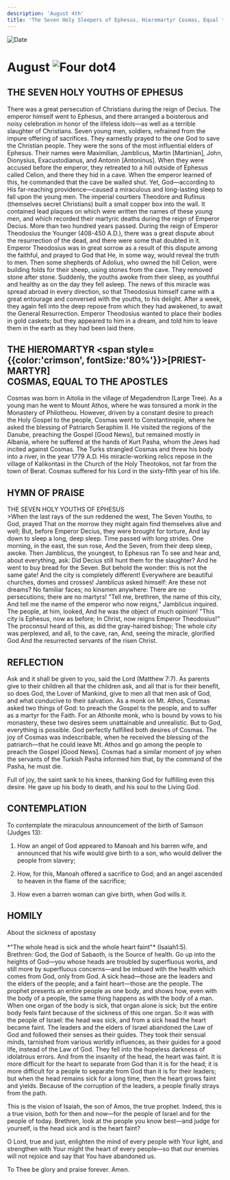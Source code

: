 ```yaml
---
description: 'August 4th'
title: 'The Seven Holy Sleepers of Ephesus, Hieromartyr Cosmas, Equal to the Apostles'
---
```


<RunningHead />
<Image src="/title-imprint.png" height={68} width={50} alt="Date" className="title-imprint"/>

# <div id="date">August <Image className="four-dot" src="/four-dot.png" height={15} width={15} alt="Four dot" />4</div>

## THE SEVEN HOLY YOUTHS OF EPHESUS

There was a great persecution of Christians during the reign of Decius. The emperor himself went to Ephesus, and there arranged a boisterous and noisy celebration in honor of the lifeless idols—as well as a terrible slaughter of Christians. Seven young men, soldiers, refrained from the impure offering of sacrifices. They earnestly prayed to the one God to save the Christian people. They were the sons of the most influential elders of Ephesus. Their names were Maximilian, Jamblicus, Martin [Martinian], John, Dionysius, Exacustodianus, and Antonin [Antoninus]. When they were accused before the emperor, they retreated to a hill outside of Ephesus called Celion, and there they hid in a cave. When the emperor learned of this, he commanded that the cave be walled shut. Yet, God—according to His far-reaching providence—caused a miraculous and long-lasting sleep to fall upon the young men. The imperial courtiers Theodore and Rufinus (themselves secret Christians) built a small copper box into the wall. It contained lead plaques on which were written the names of these young men, and which recorded their martyric deaths during the reign of Emperor Decius. More than two hundred years passed. During the reign of Emperor Theodosius the Younger (408-450 A.D.), there was a great dispute about the resurrection of the dead, and there were some that doubted in it. Emperor Theodosius was in great sorrow as a result of this dispute among the faithful, and prayed to God that He, in some way, would reveal the truth to men. Then some shepherds of Adolius, who owned the hill Celion, were building folds for their sheep, using stones from the cave. They removed stone after stone. Suddenly, the youths awoke from their sleep, as youthful and healthy as on the day they fell asleep. The news of this miracle was spread abroad in every direction, so that Theodosius himself came with a great entourage and conversed with the youths, to his delight. After a week, they again fell into the deep repose from which they had awakened, to await the General Resurrection. Emperor Theodosius wanted to place their bodies in gold caskets; but they appeared to him in a dream, and told him to leave them in the earth as they had been laid there.

## THE HIEROMARTYR <span style={{color:'crimson', fontSize:'80%'}}>[PRIEST-MARTYR]</span><br />COSMAS, EQUAL TO THE APOSTLES

Cosmas was born in Aitolia in the village of Megadendron (Large Tree). As a young man he went to Mount Athos, where he was tonsured a monk in the Monastery of Philotheou. However, driven by a constant desire to preach the Holy Gospel to the people, Cosmas went to Constantinople, where he asked the blessing of Patriarch Seraphim II. He visited the regions of the Danube, preaching the Gospel [Good News], but remained mostly in Albania, where he suffered at the hands of Kurt Pasha, whom the Jews had incited against Cosmas. The Turks strangled Cosmas and threw his body into a river, in the year 1779 A.D. His miracle-working relics repose in the village of Kalikontasi in the Church of the Holy Theotokos, not far from the town of Berat. Cosmas suffered for his Lord in the sixty-fifth year of his life.


## HYMN OF PRAISE
<div style={{textAlign:'center', color:'crimson', fontWeight:'bold'}}>
THE SEVEN HOLY YOUTHS OF EPHESUS
</div>
>When the last rays of the sun reddened the west,  
The Seven Youths, to God, prayed  
That on the morrow they might again find themselves alive and well;  
But, before Emperor Decius, they were brought for torture,  
And lay down to sleep a long, deep sleep.  
Time passed with long strides.  
One morning, in the east, the sun rose,  
And the Seven, from their deep sleep, awoke.  
Then Jamblicus, the youngest, to Ephesus ran  
To see and hear and, about everything, ask:  
Did Decius still hunt them for the slaughter?  
And he went to buy bread for the Seven.  
But behold the wonder: this is not the same gate!  
And the city is completely different!  
Everywhere are beautiful churches, domes and crosses!  
Jamblicus asked himself: Are these not dreams?  
No familiar faces; no kinsmen anywhere:  
There are no persecutions; there are no martyrs!  
"Tell me, brethren, the name of this city,  
And tell me the name of the emperor who now reigns,"  
Jamblicus inquired. The people, at him, looked,  
And he was the object of much opinion!  
"This city is Ephesus, now as before;  
In Christ, now reigns Emperor Theodosius!"  
The proconsul heard of this, as did the gray-haired bishop;  
The whole city was perplexed, and all, to the cave, ran,  
And, seeing the miracle, glorified God  
And the resurrected servants of the risen Christ.  


## REFLECTION

Ask and it shall be given to you, said the Lord (Matthew 7:7). As parents give to their children all that the children ask, and all that is for their benefit, so does God, the Lover of Mankind, give to men all that men ask of God, and what conducive to their salvation. As a monk on Mt. Athos, Cosmas asked two things of God: to preach the Gospel to the people, and to suffer as a martyr for the Faith. For an Athonite monk, who is bound by vows to his monastery, these two desires seem unattainable and unrealistic. But to God, everything is possible. God perfectly fulfilled both desires of Cosmas. The joy of Cosmas was indescribable, when he received the blessing of the patriarch—that he could leave Mt. Athos and go among the people to preach the Gospel [Good News]. Cosmas had a similar moment of joy when the servants of the Turkish Pasha informed him that, by the command of the Pasha, he must die.

Full of joy, the saint sank to his knees, thanking God for fulfilling even this desire. He gave up his body to death, and his soul to the Living God.


## CONTEMPLATION

To contemplate the miraculous announcement of the birth of Samson (Judges 13):

1. How an angel of God appeared to Manoah and his barren wife, and announced that his wife would give birth to a son, who would deliver the people from slavery;

2. How, for this, Manoah offered a sacrifice to God; and an angel ascended to heaven in the flame of the sacrifice;

3. How even a barren woman can give birth, when God wills it.


## HOMILY
<div style={{textAlign:'center', color:'crimson', fontWeight:'bold'}}>
About the sickness of apostasy
</div>
<br />
<div style={{textAlign:'right'}}>
*"The whole head is sick and the whole heart faint"* (Isaiah1:5).
</div>
Brethren: God, the God of Sabaoth, is the Source of health. Go up into the heights of God—you whose heads are troubled by superfluous works, and still more by superfluous concerns—and be imbued with the health which comes from God, only from God. A sick head—those are the leaders and the elders of the people; and a faint heart—those are the people. The prophet presents an entire people as one body, and shows how, even with the body of a people, the same thing happens as with the body of a man. When one organ of the body is sick, that organ alone is sick; but the entire body feels faint because of the sickness of this one organ. So it was with the people of Israel: the head was sick, and from a sick head the heart became faint. The leaders and the elders of Israel abandoned the Law of God and followed their senses as their guides. They took their sensual minds, tarnished from various worldly influences, as their guides for a good life, instead of the Law of God. They fell into the hopeless darkness of idolatrous errors. And from the insanity of the head, the heart was faint. It is more difficult for the heart to separate from God than it is for the head; it is more difficult for a people to separate from God than it is for their leaders; but when the head remains sick for a long time, then the heart grows faint and yields. Because of the corruption of the leaders, a people finally strays from the path.

This is the vision of Isaiah, the son of Amos, the true prophet. Indeed, this is a true vision, both for then and now—for the people of Israel and for the people of today. Brethren, look at the people you know best—and judge for yourself, is the head sick and is the heart faint?

O Lord, true and just, enlighten the mind of every people with Your light, and strengthen with Your might the heart of every people—so that our enemies will not rejoice and say that You have abandoned us.

To Thee be glory and praise forever. Amen.

